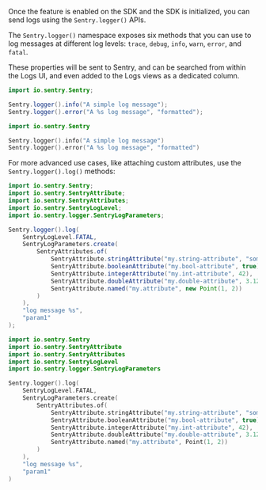 Once the feature is enabled on the SDK and the SDK is initialized, you can send logs using the `Sentry.logger()` APIs.

The `Sentry.logger()` namespace exposes six methods that you can use to log messages at different log levels: `trace`, `debug`, `info`, `warn`, `error`, and `fatal`.

These properties will be sent to Sentry, and can be searched from within the Logs UI, and even added to the Logs views as a dedicated column.

```java {tabTitle: Java}
import io.sentry.Sentry;

Sentry.logger().info("A simple log message");
Sentry.logger().error("A %s log message", "formatted");
```

```kotlin {tabTitle: Kotlin}
import io.sentry.Sentry

Sentry.logger().info("A simple log message")
Sentry.logger().error("A %s log message", "formatted")
```

For more advanced use cases, like attaching custom attributes, use the `Sentry.logger().log()` methods:

```java {tabTitle: Java}
import io.sentry.Sentry;
import io.sentry.SentryAttribute;
import io.sentry.SentryAttributes;
import io.sentry.SentryLogLevel;
import io.sentry.logger.SentryLogParameters;

Sentry.logger().log(
    SentryLogLevel.FATAL,
    SentryLogParameters.create(
        SentryAttributes.of(
            SentryAttribute.stringAttribute("my.string-attribute", "some-value"),
            SentryAttribute.booleanAttribute("my.bool-attribute", true),
            SentryAttribute.integerAttribute("my.int-attribute", 42),
            SentryAttribute.doubleAttribute("my.double-attribute", 3.12),
            SentryAttribute.named("my.attribute", new Point(1, 2))
        )
    ),
    "log message %s",
    "param1"
);
```

```kotlin {tabTitle: Kotlin}
import io.sentry.Sentry
import io.sentry.SentryAttribute
import io.sentry.SentryAttributes
import io.sentry.SentryLogLevel
import io.sentry.logger.SentryLogParameters

Sentry.logger().log(
    SentryLogLevel.FATAL,
    SentryLogParameters.create(
    	SentryAttributes.of(
        	SentryAttribute.stringAttribute("my.string-attribute", "some-value"),
        	SentryAttribute.booleanAttribute("my.bool-attribute", true),
        	SentryAttribute.integerAttribute("my.int-attribute", 42),
        	SentryAttribute.doubleAttribute("my.double-attribute", 3.12),
        	SentryAttribute.named("my.attribute", Point(1, 2))
    	)
    ),
    "log message %s",
    "param1"
)
```
